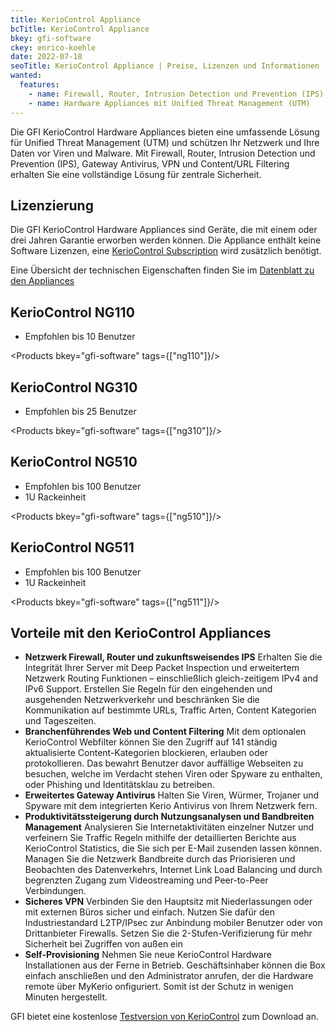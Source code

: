 ```yaml
---
title: KerioControl Appliance
bcTitle: KerioControl Appliance
bkey: gfi-software
ckey: enrico-koehle
date: 2022-07-18
seoTitle: KerioControl Appliance | Preise, Lizenzen und Informationen
wanted:
  features:
    - name: Firewall, Router, Intrusion Detection und Prevention (IPS), Gateway Antivirus, VPN und Content/URL Filtering
    - name: Hardware Appliances mit Unified Threat Management (UTM)
---
```




<Intro>

  Die GFI KerioControl Hardware Appliances bieten eine umfassende Lösung für Unified Threat Management (UTM) und schützen Ihr Netzwerk und Ihre Daten vor Viren und Malware.
  Mit Firewall, Router, Intrusion Detection und Prevention (IPS), Gateway Antivirus, VPN und Content/URL Filtering erhalten Sie eine vollständige Lösung für zentrale Sicherheit.



</Intro>

<TOC />



## Lizenzierung

  Die GFI KerioControl Hardware Appliances sind Geräte, die mit einem oder drei Jahren Garantie erworben werden können. Die Appliance enthält keine Software Lizenzen, eine [KerioControl Subscription](/hersteller/gfi-software/kerio-control/) wird zusätzlich benötigt.

  Eine Übersicht der technischen Eigenschaften finden Sie im [Datenblatt zu den Appliances](/hersteller/gfi-software/kerio-control-hardware-appliances-datasheet.pdf)



## KerioControl NG110

  - Empfohlen bis 10 Benutzer


<Products bkey="gfi-software" tags={["ng110"]}/>


## KerioControl NG310

  - Empfohlen bis 25 Benutzer


<Products bkey="gfi-software" tags={["ng310"]}/>


## KerioControl NG510

  - Empfohlen bis 100 Benutzer
 - 1U Rackeinheit


<Products bkey="gfi-software" tags={["ng510"]}/>


## KerioControl NG511

  - Empfohlen bis 100 Benutzer
 - 1U Rackeinheit


<Products bkey="gfi-software" tags={["ng511"]}/>



## Vorteile mit den KerioControl Appliances

  -  **Netzwerk Firewall, Router und zukunftsweisendes IPS** Erhalten Sie die Integrität Ihrer Server mit Deep Packet Inspection und erweitertem Netzwerk Routing Funktionen – einschließlich gleich-zeitigem IPv4 and IPv6 Support. Erstellen Sie Regeln für den eingehenden und ausgehenden Netzwerkverkehr und beschränken Sie die Kommunikation auf bestimmte URLs, Traffic Arten, Content Kategorien und Tageszeiten.
 -  **Branchenführendes Web und Content Filtering** Mit dem optionalen KerioControl Webfilter können Sie den Zugriff auf 141 ständig aktualisierte Content-Kategorien blockieren, erlauben oder protokollieren. Das bewahrt Benutzer davor auffällige Webseiten zu besuchen, welche im Verdacht stehen Viren oder Spyware zu enthalten, oder Phishing und Identitätsklau zu betreiben.
 -  **Erweitertes Gateway Antivirus** Halten Sie Viren, Würmer, Trojaner und Spyware mit dem integrierten Kerio Antivirus von Ihrem Netzwerk fern.
 -  **Produktivitätssteigerung durch Nutzungsanalysen und Bandbreiten Management** Analysieren Sie Internetaktivitäten einzelner Nutzer und verfeinern Sie Traffic Regeln mithilfe der detaillierten Berichte aus KerioControl Statistics, die Sie sich per E-Mail zusenden lassen können. Managen Sie die Netzwerk Bandbreite durch das Priorisieren und Beobachten des Datenverkehrs, Internet Link Load Balancing und durch begrenzten Zugang zum Videostreaming und Peer-to-Peer Verbindungen.
 -  **Sicheres VPN** Verbinden Sie den Hauptsitz mit Niederlassungen oder mit externen Büros sicher und einfach. Nutzen Sie dafür den Industriestandard L2TP/IPsec zur Anbindung mobiler Benutzer oder von Drittanbieter Firewalls. Setzen Sie die 2-Stufen-Verifizierung für mehr Sicherheit bei Zugriffen von außen ein
 -  **Self-Provisioning** Nehmen Sie neue KerioControl Hardware Installationen aus der Ferne in Betrieb. Geschäftsinhaber können die Box einfach anschließen und den Administrator anrufen, der die Hardware remote über MyKerio onfiguriert. Somit ist der Schutz in wenigen Minuten hergestellt.

 GFI bietet eine kostenlose [Testversion von KerioControl](https://www.gfi.com/products-and-solutions) zum Download an.
